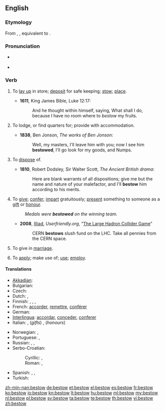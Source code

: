 ==English==

===Etymology===
From {{etyl|enm}} {{term|bestowen|lang=enm}}, {{term|bistowen|lang=enm}}, equivalent to {{prefix|be|stow}}.

===Pronunciation===
* {{a|US|UK}} {{IPA|bɪˈstoʊ}}
* {{rhymes|əʊ}}

===Verb===
{{en-verb}}

# {{transitive}} To [[lay up]] in store; [[deposit]] for safe keeping; [[stow]]; [[place]].
#*'''1611''', King James Bible, Luke 12:17:
#*: And he thought within himself, saying, What shall I do, because I have no room where to ''bestow'' my fruits.
# {{transitive}} To lodge, or find quarters for; provide with accommodation.
#*'''1838''', Ben Jonson, ''The works of Ben Jonson'':
#*: Well, my masters, I'll leave him with you; now I see him '''bestowed''', I'll go look for my goods, and Numps.
# {{transitive}} To [[dispose]] of.
#*'''1810''', Robert Dodsley, Sir Walter Scott, ''The Ancient British drama'':
#*: Here are blank warrants of all dispositions; give me but the name and nature of your malefactor, and I'll '''bestow''' him according to his merits.
# {{transitive}} To [[give]]; [[confer]]; [[impart]] gratuitously; [[present]] something to someone as a [[gift]] or [[honour]].
#: ''Medals were '''bestowed''' on the winning team.''
#* '''2008''', [[w:J. D. Frazer|Illiad]], ''Userfriendly.org'', “[http://ars.userfriendly.org/cartoons/?id=20080928 The Large Hadron Collider Game]”
#*: CERN '''bestows''' slush fund on the LHC.  Take all pennies from the CERN space.
# {{transitive}} To give in [[marriage]].
# {{transitive}} To [[apply]]; make use of; [[use]]; [[employ]].

====Translations====
{{trans-top|present a thing as a gift or honour}}
*[[Akkadian]]: {{t|akk|𒁀|tr=[[Image:B014ellst.png|30px]] qiāšu, BA}}
* Bulgarian: {{t|bg|дарявам|tr=darjávam}}
* Czech: {{t-|cs|udělit}}
* Dutch: {{t+|nl|toekennen}}, {{t+|nl|schenken}}
* Finnish: {{t+|fi|lahjoittaa}}, {{t+|fi|myöntää}}, {{t+|fi|suoda}}, {{t-|fi|ojentaa}}
* French: [[accorder]], [[remettre]], [[conférer]] {{qualifier|in some formulations only}}
* German: {{t+|de|schenken}}
* [[Interlingua]]: [[accordar]], [[conceder]], [[conferer]]
* Italian: {{t+|it|donare}}, (''gifts'') {{t+|it|elargire}}, (''honours'') {{t+|it|conferire}}
{{trans-mid}}
* Norwegian: {{t+|no|forære}}, {{t+|no|skjenke}}
* Portuguese: {{t+|pt|conceder}},  {{t+|pt|conferir}}
* Russian: {{t+|ru|преподносить}}, {{t+|ru|вручать}}, {{t+|ru|дарить}}
* Serbo-Croatian:
*: Cyrillic: {{t|sh|поклонити}}, {{t|sh|даровати}}
*: Roman: {{t|sh|pokloniti}}, {{t|sh|darovati}}
* Spanish: {{t+|es|acordar}}, {{t-|es|conceder}}, {{t+|es|conferir}}
* Turkish: {{t|tr|sunmak}}
{{trans-bottom}}

[[zh-min-nan:bestow]]
[[de:bestow]]
[[et:bestow]]
[[el:bestow]]
[[es:bestow]]
[[fr:bestow]]
[[ko:bestow]]
[[io:bestow]]
[[kn:bestow]]
[[lt:bestow]]
[[hu:bestow]]
[[ml:bestow]]
[[my:bestow]]
[[nl:bestow]]
[[pl:bestow]]
[[sv:bestow]]
[[ta:bestow]]
[[te:bestow]]
[[th:bestow]]
[[vi:bestow]]
[[zh:bestow]]